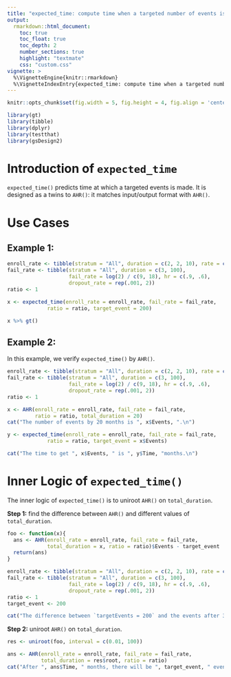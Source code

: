 ```yaml
---
title: "expected_time: compute time when a targeted number of events is made"
output:
  rmarkdown::html_document:
    toc: true
    toc_float: true
    toc_depth: 2
    number_sections: true
    highlight: "textmate"
    css: "custom.css"
vignette: >
  %\VignetteEngine{knitr::rmarkdown}
  %\VignetteIndexEntry{expected_time: compute time when a targeted number of events is made}
---
```



```r
knitr::opts_chunk$set(fig.width = 5, fig.height = 4, fig.align = 'center') 
```

```r
library(gt)
library(tibble)
library(dplyr)
library(testthat)
library(gsDesign2)
```

# Introduction of `expected_time`

`expected_time()` predicts time at which a targeted events is made. 
It is designed as a twins to `AHR()`: it matches input/output format with `AHR()`. 

# Use Cases

## Example 1: 
```r
enroll_rate <- tibble(stratum = "All", duration = c(2, 2, 10), rate = c(3, 6, 9) * 5)
fail_rate <- tibble(stratum = "All", duration = c(3, 100), 
                    fail_rate = log(2) / c(9, 18), hr = c(.9, .6), 
                    dropout_rate = rep(.001, 2))
ratio <- 1

x <- expected_time(enroll_rate = enroll_rate, fail_rate = fail_rate,
             ratio = ratio, target_event = 200)

x %>% gt()
```

## Example 2: 

In this example, we verify `expected_time()` by `AHR()`.
```r
enroll_rate <- tibble(stratum = "All", duration = c(2, 2, 10), rate = c(3, 6, 9) * 5)
fail_rate <- tibble(stratum = "All", duration = c(3, 100), 
                    fail_rate = log(2) / c(9, 18), hr = c(.9, .6), 
                    dropout_rate = rep(.001, 2))
ratio <- 1

x <- AHR(enroll_rate = enroll_rate, fail_rate = fail_rate, 
         ratio = ratio, total_duration = 20)
cat("The number of events by 20 months is ", x$Events, ".\n")

y <- expected_time(enroll_rate = enroll_rate, fail_rate = fail_rate,
             ratio = ratio, target_event = x$Events)

cat("The time to get ", x$Events, " is ", y$Time, "months.\n")
```





# Inner Logic of `expected_time()`

The inner logic of `expected_time()` is to uniroot `AHR()` on `total_duration`.

**Step 1:** find the difference between  `AHR()` and different values of `total_duration`.
```r
foo <- function(x){
  ans <- AHR(enroll_rate = enroll_rate, fail_rate = fail_rate, 
             total_duration = x, ratio = ratio)$Events - target_event
  return(ans)
}
```


```r
enroll_rate <- tibble(stratum = "All", duration = c(2, 2, 10), rate = c(3, 6, 9) * 5)
fail_rate <- tibble(stratum = "All", duration = c(3, 100), 
                    fail_rate = log(2) / c(9, 18), hr = c(.9, .6), 
                    dropout_rate = rep(.001, 2))
ratio <- 1
target_event <- 200

cat("The difference between `targetEvents = 200` and the events after 30 months is ", foo(30), ".\n")
```


**Step 2:** uniroot `AHR()` on `total_duration`.
```r
res <- uniroot(foo, interval = c(0.01, 100))

ans <- AHR(enroll_rate = enroll_rate, fail_rate = fail_rate, 
           total_duration = res$root, ratio = ratio)
cat("After ", ans$Time, " months, there will be ", target_event, " events .\n")
```




